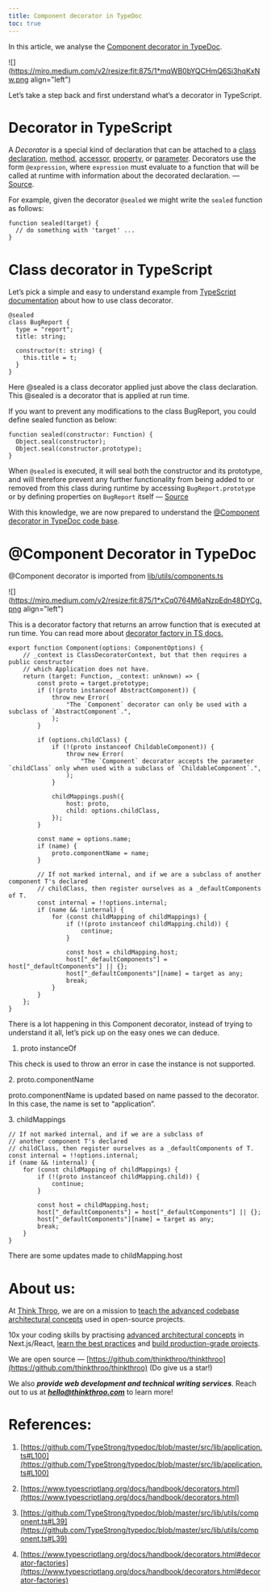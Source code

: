 ```yaml
---
title: Component decorator in TypeDoc
toc: true
---
```


In this article, we analyse the [Component decorator in TypeDoc](https://github.com/TypeStrong/typedoc/blob/master/src/lib/application.ts#L100).

![](https://miro.medium.com/v2/resize:fit:875/1*mqWB0bYQCHmQ6Si3hqKxNw.png align="left")

Let’s take a step back and first understand what’s a decorator in TypeScript.

# **Decorator in TypeScript**

A *Decorator* is a special kind of declaration that can be attached to a [class declaration](https://www.typescriptlang.org/docs/handbook/decorators.html#class-decorators), [method](https://www.typescriptlang.org/docs/handbook/decorators.html#method-decorators), [accessor](https://www.typescriptlang.org/docs/handbook/decorators.html#accessor-decorators), [property](https://www.typescriptlang.org/docs/handbook/decorators.html#property-decorators), or [parameter](https://www.typescriptlang.org/docs/handbook/decorators.html#parameter-decorators). Decorators use the form `@expression`, where `expression` must evaluate to a function that will be called at runtime with information about the decorated declaration. — [Source](https://www.typescriptlang.org/docs/handbook/decorators.html).

For example, given the decorator `@sealed` we might write the `sealed` function as follows:

```plaintext
function sealed(target) {
  // do something with 'target' ...
}
```

# **Class decorator in TypeScript**

Let’s pick a simple and easy to understand example from [TypeScript documentation](https://www.typescriptlang.org/docs/handbook/decorators.html#class-decorators) about how to use class decorator.

```plaintext
@sealed
class BugReport {
  type = "report";
  title: string;
 
  constructor(t: string) {
    this.title = t;
  }
}
```

Here @sealed is a class decorator applied just above the class declaration. This @sealed is a decorator that is applied at run time.

If you want to prevent any modifications to the class BugReport, you could define sealed function as below:

```plaintext
function sealed(constructor: Function) {
  Object.seal(constructor);
  Object.seal(constructor.prototype);
}
```

When `@sealed` is executed, it will seal both the constructor and its prototype, and will therefore prevent any further functionality from being added to or removed from this class during runtime by accessing `BugReport.prototype` or by defining properties on `BugReport` itself — [Source](https://www.typescriptlang.org/docs/handbook/decorators.html#class-decorators)

With this knowledge, we are now prepared to understand the [@Component decorator in TypeDoc code base](https://github.com/TypeStrong/typedoc/blob/master/src/lib/application.ts#L100).

# **@Component Decorator in TypeDoc**

@Component decorator is imported from [lib/utils/components.ts](https://github.com/TypeStrong/typedoc/blob/master/src/lib/utils/component.ts#L39)

![](https://miro.medium.com/v2/resize:fit:875/1*xCq0764M6aNzpEdn48DYCg.png align="left")

This is a decorator factory that returns an arrow function that is executed at run time. You can read more about [decorator factory in TS docs.](https://www.typescriptlang.org/docs/handbook/decorators.html#decorator-factories)

```plaintext
export function Component(options: ComponentOptions) {
    // _context is ClassDecoratorContext, but that then requires a public constructor
    // which Application does not have.
    return (target: Function, _context: unknown) => {
        const proto = target.prototype;
        if (!(proto instanceof AbstractComponent)) {
            throw new Error(
                "The `Component` decorator can only be used with a subclass of `AbstractComponent`.",
            );
        }

        if (options.childClass) {
            if (!(proto instanceof ChildableComponent)) {
                throw new Error(
                    "The `Component` decorator accepts the parameter `childClass` only when used with a subclass of `ChildableComponent`.",
                );
            }

            childMappings.push({
                host: proto,
                child: options.childClass,
            });
        }

        const name = options.name;
        if (name) {
            proto.componentName = name;
        }

        // If not marked internal, and if we are a subclass of another component T's declared
        // childClass, then register ourselves as a _defaultComponents of T.
        const internal = !!options.internal;
        if (name && !internal) {
            for (const childMapping of childMappings) {
                if (!(proto instanceof childMapping.child)) {
                    continue;
                }

                const host = childMapping.host;
                host["_defaultComponents"] = host["_defaultComponents"] || {};
                host["_defaultComponents"][name] = target as any;
                break;
            }
        }
    };
}
```

There is a lot happening in this Component decorator, instead of trying to understand it all, let’s pick up on the easy ones we can deduce.

1. proto instanceOf
    

This check is used to throw an error in case the instance is not supported.

2\. proto.componentName

proto.componentName is updated based on name passed to the decorator. In this case, the name is set to “application”.

3\. childMappings

```plaintext
// If not marked internal, and if we are a subclass of 
// another component T's declared
// childClass, then register ourselves as a _defaultComponents of T.
const internal = !!options.internal;
if (name && !internal) {
    for (const childMapping of childMappings) {
        if (!(proto instanceof childMapping.child)) {
            continue;
        }

        const host = childMapping.host;
        host["_defaultComponents"] = host["_defaultComponents"] || {};
        host["_defaultComponents"][name] = target as any;
        break;
    }
}
```

There are some updates made to childMapping.host

# **About us:**

At [Think Throo](https://thinkthroo.com/), we are on a mission to [teach the advanced codebase architectural concepts](https://app.thinkthroo.com/architecture) used in open-source projects.

10x your coding skills by practising [advanced architectural concepts](https://app.thinkthroo.com/architecture) in Next.js/React, [learn the best practices](https://app.thinkthroo.com/best-practices) and [build production-grade projects](https://app.thinkthroo.com/production-grade-projects).

We are open source — [https://github.com/thinkthroo/thinkthroo](https://github.com/thinkthroo/thinkthroo) (Do give us a star!)

We also ***provide web development and technical writing services***. Reach out to us at ***hello@thinkthroo.com*** to learn more!

# **References:**

1. [https://github.com/TypeStrong/typedoc/blob/master/src/lib/application.ts#L100](https://github.com/TypeStrong/typedoc/blob/master/src/lib/application.ts#L100)
    
2. [https://www.typescriptlang.org/docs/handbook/decorators.html](https://www.typescriptlang.org/docs/handbook/decorators.html)
    
3. [https://github.com/TypeStrong/typedoc/blob/master/src/lib/utils/component.ts#L39](https://github.com/TypeStrong/typedoc/blob/master/src/lib/utils/component.ts#L39)
    
4. [https://www.typescriptlang.org/docs/handbook/decorators.html#decorator-factories](https://www.typescriptlang.org/docs/handbook/decorators.html#decorator-factories)
    

[  
](https://medium.com/tag/javascript?source=post_page-----818818d52623--------------------------------)